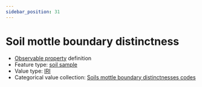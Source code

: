 ```yaml
---
sidebar_position: 31
---
```



# Soil mottle boundary distinctness

- [Observable property](/viewers/dawe-vocabs?uri=https://linked.data.gov.au/def/test/dawe-cv/8861378e-8012-4ce4-932b-ed9b3d25de61) definition
- Feature type: [soil sample](http://linked.data.gov.au/def/tern-cv/06461021-a6c2-4175-9651-23653c2b9116)
- Value type: [IRI](https://w3id.org/tern/ontologies/tern/IRI)
- Categorical value collection: [Soils mottle boundary distinctnesses codes](/viewers/dawe-vocabs?uri=https://linked.data.gov.au/def/test/dawe-cv/51622960-af4e-4398-82ca-a17223de1431)

<Example protocolModule="soil-pit-characterization" observableProperty="https://linked.data.gov.au/def/test/dawe-cv/8861378e-8012-4ce4-932b-ed9b3d25de61" />
